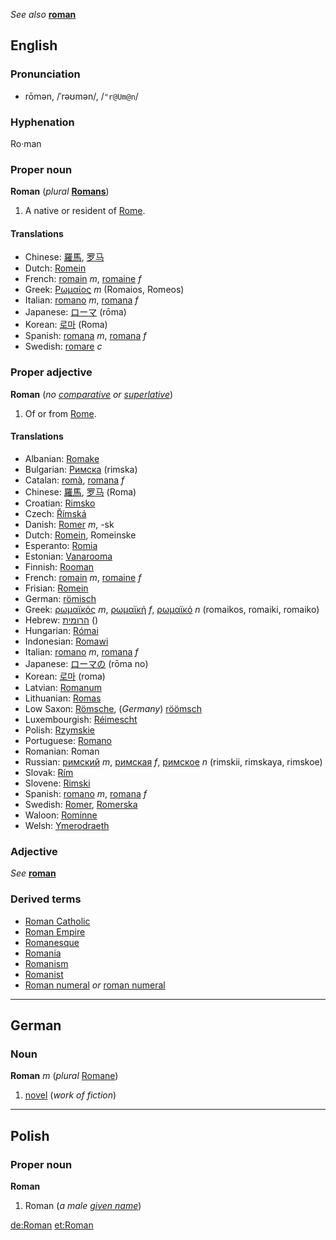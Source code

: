 ''See also'' '''[[roman]]'''

==English==
===Pronunciation===
*rōmən, /ˈrəʊmən/, /<tt>"r@Um@n</tt>/

===Hyphenation===
Ro·man

===Proper noun===
'''Roman''' (''plural'' '''[[Romans]]''')

#A native or resident of [[Rome]].

====Translations====
*Chinese: [[羅馬]], [[罗马]]
*Dutch: [[Romein]]
*French: [[romain]] ''m'', [[romaine]] ''f''
*Greek: [[Ρωμαίος]] ''m'' (Romaios, Romeos)
*Italian: [[romano#Italian|romano]] ''m'', [[romana#Italian|romana]] ''f''
*Japanese: [[ローマ]] (rōma)
*Korean: [[로마]] (Roma)
*Spanish: [[romano#Spanish|romana]] ''m'', [[romana#Spanish|romana]] ''f''
*Swedish: [[romare]] ''c''

===Proper adjective===
'''Roman''' (''no [[comparative]] or [[superlative]]'')

#Of or from [[Rome]].

====Translations====
*Albanian: [[Romake]]
*Bulgarian: [[Римска]] (rimska)
*Catalan: [[romà]], [[romana]] ''f''
*Chinese: [[羅馬]], [[罗马]] (Roma)
*Croatian: [[Rimsko]]
*Czech: [[Římská]]
*Danish: [[Romer]] ''m'', -sk
*Dutch: [[Romein]], Romeinske
*Esperanto: [[Romia]]
*Estonian: [[Vanarooma]]
*Finnish: [[Rooman]]
*French: [[romain]] ''m'', [[romaine]] ''f''
*Frisian: [[Romein]]
*German: [[römisch]]<!--this is unclear: please format.  Are these the plural forms?  If it is singular, why is there a masculine form here? -er ''m'', -e ''f'', -es ''n'', -e ''plural''-->
*Greek: [[ρωμαϊκός]] ''m'', [[ρωμαϊκή]] ''f'', [[ρωμαϊκό]] ''n'' (romaikos, romaiki, romaiko)
*Hebrew: [[הרומית]] ()
*Hungarian: [[Római]]
*Indonesian: [[Romawi]]
*Italian: [[romano]] ''m'', [[romana]] ''f''
*Japanese: [[ローマ]]の (rōma no)
*Korean: [[로마]] (roma)
*Latvian: [[Romanum]]
*Lithuanian: [[Romas]]
*Low Saxon: [[Römsche]], (''Germany'') [[röömsch]]
*Luxembourgish: [[Réimescht]]
*Polish: [[Rzymskie]]
*Portuguese: [[Romano]]
*Romanian: Roman
*Russian: [[римский]] ''m'', [[римская]] ''f'', [[римское]] ''n'' (rimskii, rimskaya, rimskoe)
*Slovak: [[Rím]]
*Slovene: [[Rimski]]
*Spanish: [[romano]] ''m'', [[romana]] ''f''
*Swedish: [[Romer]], [[Romerska]]
*Waloon: [[Rominne]]
*Welsh: [[Ymerodraeth]]

===Adjective===
''See'' '''[[roman]]'''

===Derived terms===
<!--Entirely unrelated: *[[rom]], [[romany]], [[romani]]
Derived from Rome, not Roman: *[[Romish]]
-->
*[[Roman Catholic]]
*[[Roman Empire]]
*[[Romanesque]]
*[[Romania]]<!--Etymology: "Roman realm"; see http://en.wikipedia.org/wiki/List_of_country_name_etymologies-->
*[[Romanism]]
*[[Romanist]]
*[[Roman numeral]] ''or'' [[roman numeral]]

----
==German==
===Noun===
'''Roman''' ''m'' (''plural'' [[Romane]])

#[[novel]] (''work of fiction'')

----
==Polish==
===Proper noun===
'''Roman'''

#Roman (''a male [[given name]]'')

[[de:Roman]]
[[et:Roman]]